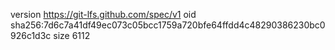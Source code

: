 version https://git-lfs.github.com/spec/v1
oid sha256:7d6c7a41df49ec073c05bcc1759a720bfe64ffdd4c48290386230bc0926c1d3c
size 6112
